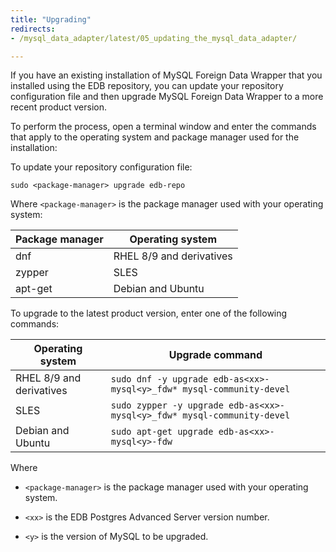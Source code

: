 ```yaml
---
title: "Upgrading"
redirects:
- /mysql_data_adapter/latest/05_updating_the_mysql_data_adapter/

---
```


<div id="updating_the_mysql_data_adapter" class="registered_link"></div>

If you have an existing installation of MySQL Foreign Data Wrapper that you installed using the EDB repository, you can update your repository configuration file and then upgrade MySQL Foreign Data Wrapper to a more recent product version. 

To perform the process, open a terminal window and enter the commands that apply to the operating system and package manager used for the installation:

To update your repository configuration file:

```shell
sudo <package-manager> upgrade edb-repo
```

Where `<package-manager>` is the package manager used with your operating system:

  | Package manager |         Operating system         |
  | --------------- | -------------------------------- |
  | dnf             | RHEL 8/9 and derivatives         |
  | zypper          | SLES                             |
  | apt-get         | Debian and Ubuntu                |

   
To upgrade to the latest product version, enter one of the following commands:

  |         Operating system         |                                  Upgrade command                                   |
  | -------------------------------- | ---------------------------------------------------------------------------------- |
  | RHEL 8/9 and derivatives         | `sudo dnf -y upgrade edb-as<xx>-mysql<y>_fdw* mysql-community-devel` |
  | SLES                             | `sudo zypper -y upgrade edb-as<xx>-mysql<y>_fdw* mysql-community-devel` |
  | Debian and Ubuntu                | `sudo apt-get upgrade edb-as<xx>-mysql<y>-fdw`                           |

Where

- `<package-manager>` is the package manager used with your operating system.

- `<xx>` is the EDB Postgres Advanced Server version number.

- `<y>` is the version of MySQL to be upgraded.
